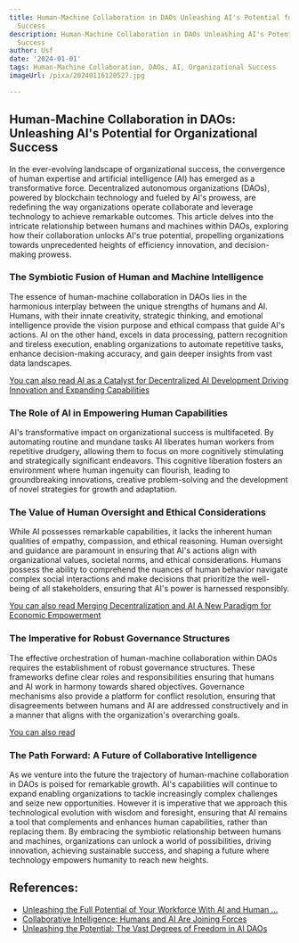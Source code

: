 ```yaml
---
title: Human-Machine Collaboration in DAOs Unleashing AI's Potential for Organizational
  Success
description: Human-Machine Collaboration in DAOs Unleashing AI's Potential for Organizational
  Success
author: Usf
date: '2024-01-01'
tags: Human-Machine Collaboration, DAOs, AI, Organizational Success
imageUrl: /pixa/20240116120527.jpg

---
```

## Human-Machine Collaboration in DAOs:  Unleashing  AI's Potential  for Organizational  Success

In the ever-evolving landscape of organizational success, the  convergence of human expertise and artificial intelligence (AI)  has emerged as a transformative force. Decentralized autonomous organizations  (DAOs), powered by blockchain technology  and fueled by AI's prowess, are redefining the way organizations operate collaborate and leverage technology to achieve remarkable outcomes. This article delves into the intricate relationship between humans and machines within  DAOs, exploring how their collaboration  unlocks  AI's  true  potential, propelling organizations towards unprecedented heights of efficiency innovation, and decision-making prowess.

### The Symbiotic Fusion of Human and Machine Intelligence

The essence of human-machine collaboration in DAOs lies in the harmonious interplay between the unique strengths of humans and AI. Humans, with their  innate  creativity, strategic thinking, and emotional intelligence provide the vision purpose and ethical compass that guide AI's actions. AI on the other hand, excels in data processing, pattern recognition and tireless execution, enabling organizations  to automate  repetitive tasks, enhance decision-making accuracy, and gain deeper insights  from vast data landscapes.

[You can also read AI as a Catalyst for Decentralized AI Development Driving Innovation and Expanding Capabilities](AI%20as%20a%20Catalyst%20for%20Decentralized%20AI%20Development%20Driving%20Innovation%20and%20Expanding%20Capabilities)


### The Role of AI in Empowering  Human Capabilities

AI's transformative impact on organizational success is multifaceted. By automating routine and mundane tasks AI  liberates human workers from repetitive drudgery,  allowing them  to focus on more cognitively  stimulating and strategically significant endeavors.  This cognitive liberation fosters an environment where human ingenuity can flourish, leading  to groundbreaking  innovations, creative problem-solving and the development of novel strategies for growth and adaptation.

### The Value of Human Oversight and Ethical Considerations

While  AI possesses remarkable capabilities, it lacks the inherent human qualities of empathy, compassion, and ethical reasoning.  Human oversight and guidance are paramount in ensuring that AI's actions align with organizational values, societal norms, and ethical considerations. Humans possess the ability  to comprehend the nuances of human behavior navigate complex social interactions and make decisions that prioritize the well-being of all stakeholders, ensuring that AI's  power is harnessed responsibly.

[You  can also read  Merging Decentralization and AI A New Paradigm for Economic Empowerment](Merging%20Decentralization%20and%20AI%20A%20New%20Paradigm%20for%20Economic%20Empowerment)


### The Imperative for Robust Governance Structures

The effective  orchestration of human-machine collaboration within DAOs requires the establishment of robust  governance structures. These  frameworks define clear roles and responsibilities ensuring that humans  and AI work in  harmony towards shared  objectives. Governance mechanisms also provide a platform for conflict resolution, ensuring that disagreements between humans and AI are addressed constructively and in a manner that aligns with the organization's overarching goals.

[You  can also read ]()


### The  Path Forward: A Future of Collaborative Intelligence

As we venture into the future the trajectory of  human-machine collaboration in DAOs is poised for remarkable growth. AI's capabilities will continue  to expand enabling organizations to tackle increasingly complex challenges and seize new opportunities. However it is  imperative that we approach this technological evolution with wisdom and foresight, ensuring that AI remains a tool that  complements and enhances human capabilities, rather than replacing them.  By  embracing the symbiotic relationship between humans and machines, organizations can unlock  a world of  possibilities, driving innovation, achieving sustainable success, and shaping a future where  technology empowers  humanity  to reach new heights.

## References:
- [Unleashing the Full Potential of Your Workforce With AI and Human ...](https://www.armanino.com/articles/unleash-workforce-potential-with-ai-and-human-machine-collaboration/)
- [Collaborative Intelligence: Humans and AI Are Joining Forces](https://hbr.org/2018/07/collaborative-intelligence-humans-and-ai-are-joining-forces)
- [Unleashing the Potential: The Vast Degrees of Freedom in AI DAOs](https://www.linkedin.com/pulse/unleashing-potential-vast-degrees-freedom-ai-daos-gary-ramah)
